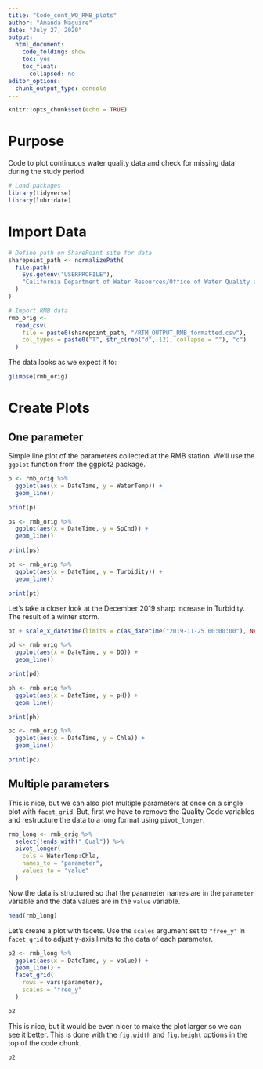 ```yaml
---
title: "Code_cont_WQ_RMB_plots"
author: "Amanda Maguire"
date: "July 27, 2020"
output: 
  html_document: 
    code_folding: show
    toc: yes
    toc_float:
      collapsed: no
editor_options: 
  chunk_output_type: console
---
```


```r
knitr::opts_chunk$set(echo = TRUE)
```

# Purpose

Code to plot continuous water quality data and check for missing data during the study period.

```r
# Load packages
library(tidyverse)
library(lubridate)
```

# Import Data

```r
# Define path on SharePoint site for data
sharepoint_path <- normalizePath(
  file.path(
    Sys.getenv("USERPROFILE"),
    "California Department of Water Resources/Office of Water Quality and Estuarine Ecology - North Delta Flow Action/WQ_Subteam/Processed_Data/Continuous"
  )
)

# Import RMB data
rmb_orig <- 
  read_csv(
    file = paste0(sharepoint_path, "/RTM_OUTPUT_RMB_formatted.csv"),
    col_types = paste0("T", str_c(rep("d", 12), collapse = ""), "c")
  )
```

The data looks as we expect it to:
```r
glimpse(rmb_orig)
```

# Create Plots

## One parameter

Simple line plot of the parameters collected at the RMB station. We'll use the `ggplot` function from the ggplot2 package.
```r
p <- rmb_orig %>% 
  ggplot(aes(x = DateTime, y = WaterTemp)) +
  geom_line()

print(p)
```

```r
ps <- rmb_orig %>%
  ggplot(aes(x = DateTime, y = SpCnd)) +
  geom_line()

print(ps)
```

```r
pt <- rmb_orig %>%
  ggplot(aes(x = DateTime, y = Turbidity)) +
  geom_line()

print(pt)
```

Let's take a closer look at the December 2019 sharp increase in Turbidity. The result of a winter storm.
```r
pt + scale_x_datetime(limits = c(as_datetime("2019-11-25 00:00:00"), NA))
```

```r
pd <- rmb_orig %>%
  ggplot(aes(x = DateTime, y = DO)) +
  geom_line()

print(pd)
```

```r
ph <- rmb_orig %>%
  ggplot(aes(x = DateTime, y = pH)) +
  geom_line()

print(ph)
```

```r
pc <- rmb_orig %>%
  ggplot(aes(x = DateTime, y = Chla)) +
  geom_line()

print(pc)
```

## Multiple parameters

This is nice, but we can also plot multiple parameters at once on a single plot with `facet_grid`. But, first we have to remove the Quality Code variables and restructure the data to a long format using `pivot_longer`.
```r
rmb_long <- rmb_orig %>% 
  select(!ends_with("_Qual")) %>% 
  pivot_longer(
    cols = WaterTemp:Chla,
    names_to = "parameter",
    values_to = "value"
  ) 
```

Now the data is structured so that the parameter names are in the `parameter` variable and the data values are in the `value` variable. 
```r
head(rmb_long)
```

Let's create a plot with facets. Use the `scales` argument set to `"free_y"` in `facet_grid` to adjust y-axis limits to the data of each parameter.
```r
p2 <- rmb_long %>%
  ggplot(aes(x = DateTime, y = value)) +
  geom_line() +
  facet_grid(
    rows = vars(parameter),
    scales = "free_y"
  )

p2
```

This is nice, but it would be even nicer to make the plot larger so we can see it better. This is done with the `fig.width` and `fig.height` options in the top of the code chunk.
```r
p2
```
